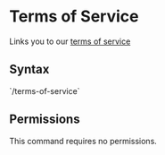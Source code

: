 # Terms of Service

Links you to our [terms of service](/docs/tos)

## Syntax


<Callout type="info" emoji="ℹ️">
  `/terms-of-service`
</Callout>

## Permissions

This command requires no permissions.